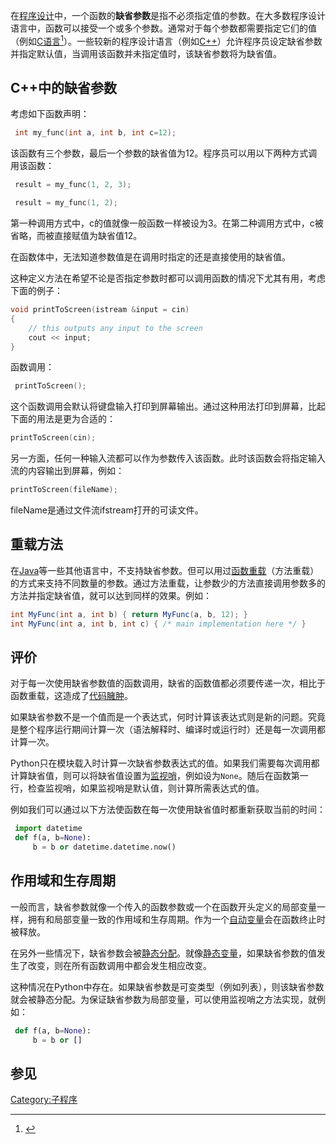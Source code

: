 {{NoteTA
|G1=IT
}}
在[[程序设计|程序设计]]中，一个函数的'''缺省参数'''是指不必须指定值的参数。在大多数程序设计语言中，函数可以接受一个或多个参数。通常对于每个参数都需要指定它们的值（例如[[C语言|C语言]]<ref>{{cite web |url=http://elec.uq.edu.au/~comp2303/Leslie_C_ref/CPLUSPLUS/CONCEPT/fundefault.html |title=存档副本 |accessdate=2012-01-13 |deadurl=yes |archiveurl=https://web.archive.org/web/20111009022123/http://elec.uq.edu.au/~comp2303/Leslie_C_ref/CPLUSPLUS/CONCEPT/fundefault.html |archivedate=2011-10-09 }}</ref>）。一些较新的程序设计语言（例如[[C++|C++]]）允许程序员设定缺省参数并指定默认值，当调用该函数并未指定值时，该缺省参数将为缺省值。

== C++中的缺省参数 ==
考虑如下函数声明：<syntaxhighlight lang="cpp">
 int my_func(int a, int b, int c=12);
</syntaxhighlight>该函数有三个参数，最后一个参数的缺省值为12。程序员可以用以下两种方式调用该函数：<syntaxhighlight lang="cpp">
 result = my_func(1, 2, 3);
</syntaxhighlight><syntaxhighlight lang="cpp">
 result = my_func(1, 2);
</syntaxhighlight>第一种调用方式中，c的值就像一般函数一样被设为3。在第二种调用方式中，c被省略，而被直接赋值为缺省值12。

在函数体中，无法知道参数值是在调用时指定的还是直接使用的缺省值。

这种定义方法在希望不论是否指定参数时都可以调用函数的情况下尤其有用，考虑下面的例子：<syntaxhighlight lang="cpp">
void printToScreen(istream &input = cin)
{
    // this outputs any input to the screen
    cout << input;
}
</syntaxhighlight>函数调用：<syntaxhighlight lang="cpp">
 printToScreen();
</syntaxhighlight>这个函数调用会默认将键盘输入打印到屏幕输出。通过这种用法打印到屏幕，比起下面的用法是更为合适的：<syntaxhighlight lang="cpp">
printToScreen(cin);
</syntaxhighlight>另一方面，任何一种输入流都可以作为参数传入该函数。此时该函数会将指定输入流的内容输出到屏幕，例如：<syntaxhighlight lang="cpp">
printToScreen(fileName);
</syntaxhighlight>fileName是通过文件流ifstream打开的可读文件。

== 重载方法 ==
在[[Java|Java]]等一些其他语言中，不支持缺省参数。但可以用过[[函数重载|函数重载]]（方法重载）的方式来支持不同数量的参数。通过方法重载，让参数少的方法直接调用参数多的方法并指定缺省值，就可以达到同样的效果。例如：<syntaxhighlight lang="java">
int MyFunc(int a, int b) { return MyFunc(a, b, 12); }
int MyFunc(int a, int b, int c) { /* main implementation here */ }
</syntaxhighlight>

== 评价 ==
对于每一次使用缺省参数值的函数调用，缺省的函数值都必须要传递一次，相比于函数重载，这造成了[[代码臃肿|代码臃肿]]。

如果缺省参数不是一个值而是一个表达式，何时计算该表达式则是新的问题。究竟是整个程序运行期间计算一次（语法解释时、编译时或运行时）还是每一次调用都计算一次。

Python只在模块载入时计算一次缺省参数表达式的值。如果我们需要每次调用都计算缺省值，则可以将缺省值设置为[[监视哨|监视哨]]，例如设为<code>None</code>。随后在函数第一行，检查监视哨，如果监视哨是默认值，则计算所需表达式的值。

例如我们可以通过以下方法使函数在每一次使用缺省值时都重新获取当前的时间：<syntaxhighlight lang="python">
 import datetime
 def f(a, b=None):
     b = b or datetime.datetime.now()
</syntaxhighlight>

== 作用域和生存周期 ==
一般而言，缺省参数就像一个传入的函数参数或一个在函数开头定义的局部变量一样，拥有和局部变量一致的作用域和生存周期。作为一个[[自动变量|自动变量]]会在函数终止时被释放。

在另外一些情况下，缺省参数会被[[静态分配|静态分配]]。就像[[静态变量|静态变量]]，如果缺省参数的值发生了改变，则在所有函数调用中都会发生相应改变。

这种情况在Python中存在。如果缺省参数是可变类型（例如列表），则该缺省参数就会被静态分配。为保证缺省参数为局部变量，可以使用监视哨之方法实现，就例如：<syntaxhighlight lang="python">
 def f(a, b=None):
     b = b or []
</syntaxhighlight>

== 参见 ==
{{Reflist}}

[[Category:子程序|Category:子程序]]